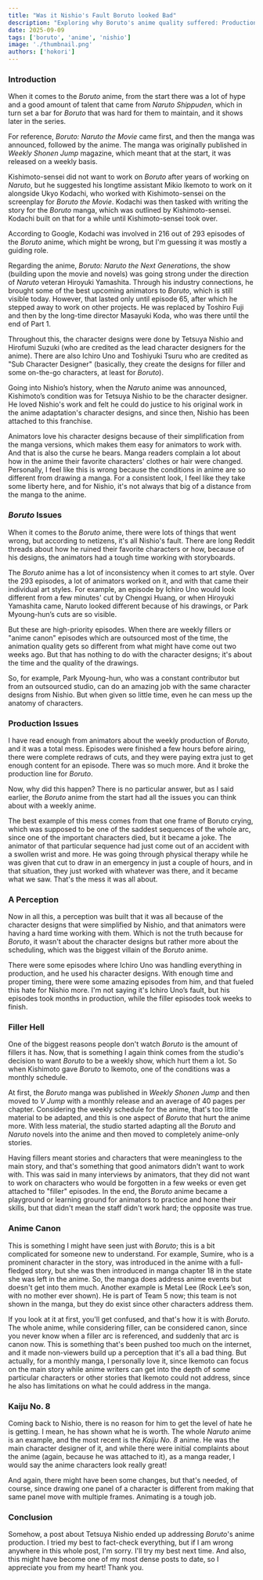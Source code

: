 ```yaml
---
title: "Was it Nishio's Fault Boruto looked Bad"
description: "Exploring why Boruto's anime quality suffered: Production constraints and scheduling issues were the real culprits, not Tetsuya Nishio's character designs."
date: 2025-09-09
tags: ['boruto', 'anime', 'nishio']
image: './thumbnail.png'
authors: ['hokori']
---
```


### Introduction

When it comes to the _Boruto_ anime, from the start there was a lot of hype and a good amount of talent that came from _Naruto Shippuden_, which in turn set a bar for _Boruto_ that was hard for them to maintain, and it shows later in the series.

For reference, _Boruto: Naruto the Movie_ came first, and then the manga was announced, followed by the anime. The manga was originally published in _Weekly Shonen Jump_ magazine, which meant that at the start, it was released on a weekly basis.

Kishimoto-sensei did not want to work on _Boruto_ after years of working on _Naruto_, but he suggested his longtime assistant Mikio Ikemoto to work on it alongside Ukyo Kodachi, who worked with Kishimoto-sensei on the screenplay for _Boruto the Movie_. Kodachi was then tasked with writing the story for the _Boruto_ manga, which was outlined by Kishimoto-sensei. Kodachi built on that for a while until Kishimoto-sensei took over.

According to Google, Kodachi was involved in 216 out of 293 episodes of the _Boruto_ anime, which might be wrong, but I'm guessing it was mostly a guiding role.

Regarding the anime, _Boruto: Naruto the Next Generations_, the show (building upon the movie and novels) was going strong under the direction of _Naruto_ veteran Hiroyuki Yamashita. Through his industry connections, he brought some of the best upcoming animators to _Boruto_, which is still visible today. However, that lasted only until episode 65, after which he stepped away to work on other projects. He was replaced by Toshiro Fuji and then by the long-time director Masayuki Koda, who was there until the end of Part 1.

Throughout this, the character designs were done by Tetsuya Nishio and Hirofumi Suzuki (who are credited as the lead character designers for the anime). There are also Ichiro Uno and Toshiyuki Tsuru who are credited as "Sub Character Designer" (basically, they create the designs for filler and some on-the-go characters, at least for _Boruto_).

Going into Nishio’s history, when the _Naruto_ anime was announced, Kishimoto’s condition was for Tetsuya Nishio to be the character designer. He loved Nishio's work and felt he could do justice to his original work in the anime adaptation's character designs, and since then, Nishio has been attached to this franchise.

Animators love his character designs because of their simplification from the manga versions, which makes them easy for animators to work with. And that is also the curse he bears. Manga readers complain a lot about how in the anime their favorite characters' clothes or hair were changed. Personally, I feel like this is wrong because the conditions in anime are so different from drawing a manga. For a consistent look, I feel like they take some liberty here, and for Nishio, it's not always that big of a distance from the manga to the anime.

### _Boruto_ Issues

When it comes to the _Boruto_ anime, there were lots of things that went wrong, but according to netizens, it's all Nishio's fault. There are long Reddit threads about how he ruined their favorite characters or how, because of his designs, the animators had a tough time working with storyboards.

The _Boruto_ anime has a lot of inconsistency when it comes to art style. Over the 293 episodes, a lot of animators worked on it, and with that came their individual art styles. For example, an episode by Ichiro Uno would look different from a few minutes' cut by Chengxi Huang, or when Hiroyuki Yamashita came, Naruto looked different because of his drawings, or Park Myoung-hun’s cuts are so visible.

But these are high-priority episodes. When there are weekly fillers or "anime canon" episodes which are outsourced most of the time, the animation quality gets so different from what might have come out two weeks ago. But that has nothing to do with the character designs; it's about the time and the quality of the drawings.

So, for example, Park Myoung-hun, who was a constant contributor but from an outsourced studio, can do an amazing job with the same character designs from Nishio. But when given so little time, even he can mess up the anatomy of characters.

### Production Issues

I have read enough from animators about the weekly production of _Boruto_, and it was a total mess. Episodes were finished a few hours before airing, there were complete redraws of cuts, and they were paying extra just to get enough content for an episode. There was so much more. And it broke the production line for _Boruto_.

Now, why did this happen? There is no particular answer, but as I said earlier, the _Boruto_ anime from the start had all the issues you can think about with a weekly anime.

The best example of this mess comes from that one frame of Boruto crying, which was supposed to be one of the saddest sequences of the whole arc, since one of the important characters died, but it became a joke. The animator of that particular sequence had just come out of an accident with a swollen wrist and more. He was going through physical therapy while he was given that cut to draw in an emergency in just a couple of hours, and in that situation, they just worked with whatever was there, and it became what we saw. That's the mess it was all about.

### A Perception

Now in all this, a perception was built that it was all because of the character designs that were simplified by Nishio, and that animators were having a hard time working with them. Which is not the truth because for _Boruto_, it wasn't about the character designs but rather more about the scheduling, which was the biggest villain of the _Boruto_ anime.

There were some episodes where Ichiro Uno was handling everything in production, and he used his character designs. With enough time and proper timing, there were some amazing episodes from him, and that fueled this hate for Nishio more. I'm not saying it's Ichiro Uno’s fault, but his episodes took months in production, while the filler episodes took weeks to finish.

### Filler Hell

One of the biggest reasons people don't watch _Boruto_ is the amount of fillers it has. Now, that is something I again think comes from the studio's decision to want _Boruto_ to be a weekly show, which hurt them a lot. So when Kishimoto gave _Boruto_ to Ikemoto, one of the conditions was a monthly schedule.

At first, the _Boruto_ manga was published in _Weekly Shonen Jump_ and then moved to _V Jump_ with a monthly release and an average of 40 pages per chapter. Considering the weekly schedule for the anime, that's too little material to be adapted, and this is one aspect of _Boruto_ that hurt the anime more. With less material, the studio started adapting all the _Boruto_ and _Naruto_ novels into the anime and then moved to completely anime-only stories.

Having fillers meant stories and characters that were meaningless to the main story, and that's something that good animators didn't want to work with. This was said in many interviews by animators, that they did not want to work on characters who would be forgotten in a few weeks or even get attached to "filler" episodes. In the end, the _Boruto_ anime became a playground or learning ground for animators to practice and hone their skills, but that didn't mean the staff didn't work hard; the opposite was true.

### Anime Canon

This is something I might have seen just with _Boruto_; this is a bit complicated for someone new to understand. For example, Sumire, who is a prominent character in the story, was introduced in the anime with a full-fledged story, but she was then introduced in manga chapter 18 in the state she was left in the anime. So, the manga does address anime events but doesn't get into them much. Another example is Metal Lee (Rock Lee’s son, with no mother ever shown). He is part of Team 5 now; this team is not shown in the manga, but they do exist since other characters address them.

If you look at it at first, you'll get confused, and that's how it is with _Boruto_. The whole anime, while considering filler, can be considered canon, since you never know when a filler arc is referenced, and suddenly that arc is canon now. This is something that's been pushed too much on the internet, and it made non-viewers build up a perception that it's all a bad thing. But actually, for a monthly manga, I personally love it, since Ikemoto can focus on the main story while anime writers can get into the depth of some particular characters or other stories that Ikemoto could not address, since he also has limitations on what he could address in the manga.

### Kaiju No. 8

Coming back to Nishio, there is no reason for him to get the level of hate he is getting. I mean, he has shown what he is worth. The whole _Naruto_ anime is an example, and the most recent is the _Kaiju No. 8_ anime. He was the main character designer of it, and while there were initial complaints about the anime (again, because he was attached to it), as a manga reader, I would say the anime characters look really great!

And again, there might have been some changes, but that's needed, of course, since drawing one panel of a character is different from making that same panel move with multiple frames. Animating is a tough job.

### Conclusion

Somehow, a post about Tetsuya Nishio ended up addressing _Boruto_'s anime production. I tried my best to fact-check everything, but if I am wrong anywhere in this whole post, I'm sorry. I'll try my best next time. And also, this might have become one of my most dense posts to date, so I appreciate you from my heart! Thank you.
